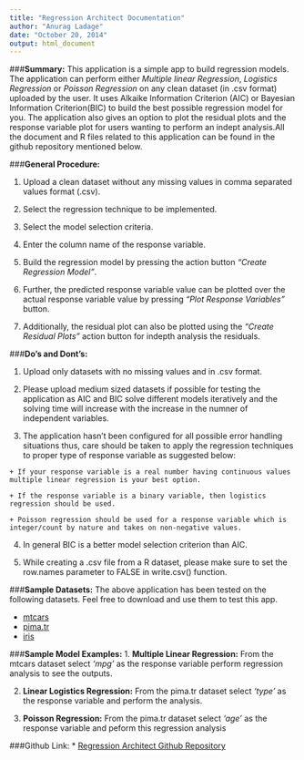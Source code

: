 ```yaml
---
title: "Regression Architect Documentation"
author: "Anurag Ladage"
date: "October 20, 2014"
output: html_document
---
```



###**Summary:**
This application is a simple app to build regression models. The application can perform either *Multiple linear Regression*, *Logistics Regression* or *Poisson Regression* on any clean dataset (in .csv format) uploaded by the user. It uses Alkaike Information Criterion (AIC) or Bayesian Information Criterion(BIC) to build the best possible regression model for you. The application also gives an option to plot the residual plots and the response variable plot for users wanting to perform an indept analysis.All the document and R files related to this application can be found in the github repository mentioned below.


###**General Procedure:**

  1. Upload a clean dataset without any missing values in comma separated values format (.csv).

  2. Select the regression technique to be implemented.
  
  3. Select the model selection criteria.

  4. Enter the column name of the response variable.

  5. Build the regression model by pressing the action button *"Create Regression Model"*.

  6. Further, the predicted response variable value can be plotted over the actual response variable value by pressing *"Plot Response Variables"* button.

  7. Additionally, the residual plot can also be plotted using the *"Create Residual Plots"* action button for indepth analysis the residuals.


###**Do's and Dont's:**

  1. Upload only datasets with no missing values and in .csv format.
  
  2. Please upload medium sized datasets if possible for testing the application as AIC and BIC solve different models iteratively and the solving time will increase with the increase in the numner of independent variables.
  
  3. The application hasn't been configured for all possible error handling situations thus, care should be taken to apply the regression techniques to proper type of response variable as suggested below:
  
    + If your response variable is a real number having continuous values multiple linear regression is your best option.
  
    + If the response variable is a binary variable, then logistics regression should be used.
  
    + Poisson regression should be used for a response variable which is integer/count by nature and takes on non-negative values.
  
  4. In general BIC is a better model selection criterion than AIC.
  
  5. While creating a .csv file from a R dataset, please make sure to set the row.names parameter to FALSE in write.csv() function.
  
  
###**Sample Datasets:**
The above application has been tested on the following datasets. Feel free to download and use them to test this app.

 * [mtcars](https://github.com/GriMMJaW/REGRESSION-ARCHITECT-APPLICATION/blob/master/mtcars.csv)
 * [pima.tr](https://github.com/GriMMJaW/REGRESSION-ARCHITECT-APPLICATION/blob/master/pima.csv)
 * [iris](https://github.com/GriMMJaW/REGRESSION-ARCHITECT-APPLICATION/blob/master/iris.csv)

###**Sample Model Examples:**
1. **Multiple Linear Regression:** From the mtcars dataset select *'mpg'* as the response variable perform regression analysis to see the outputs.

2. **Linear Logistics Regression:** From the pima.tr dataset select *'type'* as the response variable and perform the analysis.

3. **Poisson Regression:** From the pima.tr dataset select *'age'* as the response variable and peform this regression analysis



###Github Link: 
* [Regression Architect Github Repository](https://github.com/GriMMJaW/REGRESSION-ARCHITECT-APPLICATION)